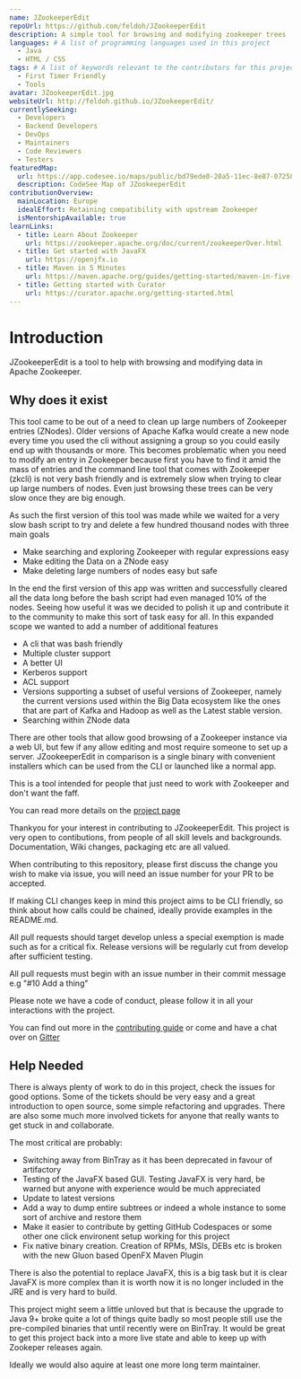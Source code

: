```yaml
---
name: JZookeeperEdit
repoUrl: https://github.com/feldoh/JZookeeperEdit
description: A simple tool for browsing and modifying zookeeper trees
languages: # A list of programming languages used in this project
  - Java
  - HTML / CSS
tags: # A list of keywords relevant to the contributors for this project
  - First Timer Friendly
  - Tools
avatar: JZookeeperEdit.jpg
websiteUrl: http://feldoh.github.io/JZookeeperEdit/
currentlySeeking:
  - Developers
  - Backend Developers
  - DevOps
  - Maintainers
  - Code Reviewers
  - Testers
featuredMap:
  url: https://app.codesee.io/maps/public/bd79ede0-20a5-11ec-8e87-072584a095ef
  description: CodeSee Map of JZookeeperEdit
contributionOverview:
  mainLocation: Europe
  idealEffort: Retaining compatibility with upstream Zookeeper
  isMentorshipAvailable: true
learnLinks:
  - title: Learn About Zookeeper
    url: https://zookeeper.apache.org/doc/current/zookeeperOver.html
  - title: Get started with JavaFX
    url: https://openjfx.io
  - title: Maven in 5 Minutes
    url: https://maven.apache.org/guides/getting-started/maven-in-five-minutes.html
  - title: Getting started with Curator
    url: https://curator.apache.org/getting-started.html
---
```


<Overview>

# Introduction

JZookeeperEdit is a tool to help with browsing and modifying data in Apache Zookeeper.

## Why does it exist

This tool came to be out of a need to clean up large numbers of Zookeeper entries (ZNodes). Older versions of Apache Kafka would create a new node every time you used the cli without assigning a group so you could easily end up with thousands or more.
This becomes problematic when you need to modify an entry in Zookeeper because first you have to find it amid the mass of entries and the command line tool that comes with Zookeeper (zkcli) is not very bash friendly and is extremely slow when trying to clear up large numbers of nodes.
Even just browsing these trees can be very slow once they are big enough.

As such the first version of this tool was made while we waited for a very slow bash script to try and delete a few hundred thousand nodes with three main goals

* Make searching and exploring Zookeeper with regular expressions easy
* Make editing the Data on a ZNode easy
* Make deleting large numbers of nodes easy but safe

In the end the first version of this app was written and successfully cleared all the data long before the bash script had even managed 10% of the nodes.
Seeing how useful it was we decided to polish it up and contribute it to the community to make this sort of task easy for all.
In this expanded scope we wanted to add a number of additional features

* A cli that was bash friendly
* Multiple cluster support
* A better UI
* Kerberos support
* ACL support
* Versions supporting a subset of useful versions of Zookeeper, namely the current versions used within the Big Data ecosystem like the ones that are part of Kafka and Hadoop as well as the Latest stable version.
* Searching within ZNode data

There are other tools that allow good browsing of a Zookeeper instance via a web UI, but few if any allow editing and most require someone to set up a server.
JZookeeperEdit in comparison is a single binary with convenient installers which can be used from the CLI or launched like a normal app.

This is a tool intended for people that just need to work with Zookeeper and don't want the faff.

You can read more details on the [project page](http://feldoh.github.io/JZookeeperEdit/)

</Overview>

<Contributing>

Thankyou for your interest in contributing to JZookeeperEdit. This project is very open to contibutions, from people of all skill levels and backgrounds. Documentation, Wiki changes, packaging etc are all valued.

When contributing to this repository, please first discuss the change you wish to make via issue, you will need an issue number for your PR to be accepted.

If making CLI changes keep in mind this project aims to be CLI friendly, so think about how calls could be chained, ideally provide examples in the README.md.

All pull requests should target develop unless a special exemption is made such as for a critical fix. Release versions will be regularly cut from develop after sufficient testing.

All pull requests must begin with an issue number in their commit message e.g "#10 Add a thing"

Please note we have a code of conduct, please follow it in all your interactions with the project.

You can find out more in the [contributing guide](https://github.com/feldoh/JZookeeperEdit/blob/develop/CONTRIBUTING.md) or come and have a chat over on [Gitter](https://gitter.im/JZookeeperEdit/Lobby)

## Help Needed

There is always plenty of work to do in this project, check the issues for good options. Some of the tickets should be very easy and a great introduction to open source, some simple refactoring and upgrades.
There are also some much more involved tickets for anyone that really wants to get stuck in and collaborate.

The most critical are probably:

* Switching away from BinTray as it has been deprecated in favour of artifactory
* Testing of the JavaFX based GUI. Testing JavaFX is very hard, be warned but anyone with experience would be much appreciated
* Update to latest versions
* Add a way to dump entire subtrees or indeed a whole instance to some sort of archive and restore them
* Make it easier to contribute by getting GitHub Codespaces or some other one click environent setup working for this project
* Fix native binary creation. Creation of RPMs, MSIs, DEBs etc is broken with the new Gluon based OpenFX Maven Plugin

There is also the potential to replace JavaFX, this is a big task but it is clear JavaFX is more complex than it is worth now it is no longer included in the JRE and is very hard to build.

This project might seem a little unloved but that is because the upgrade to Java 9+ broke quite a lot of things quite badly so most people still use the pre-compiled binaries that until recently were on BinTray.
It would be great to get this project back into a more live state and able to keep up with Zookeper releases again.

Ideally we would also aquire at least one more long term maintainer.

</Contributing>
